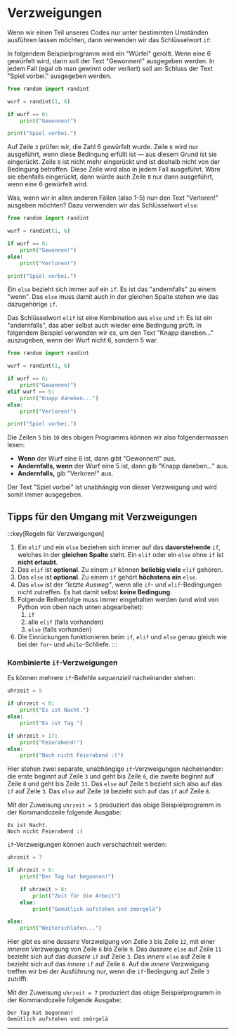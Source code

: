 # Verzweigungen
Wenn wir einen Teil unseres Codes nur unter bestimmten Umständen ausführen lassen möchten, dann verwenden wir das Schlüsselwort `if`:

In folgendem Beispielprogramm wird ein "Würfel" gerollt. Wenn eine 6 gewürfelt wird, dann soll der Text "Gewonnen!" ausgegeben werden. In jedem Fall (egal ob man gewinnt oder verliert) soll am Schluss der Text "Spiel vorbei." ausgegeben werden.

```python showLineNumbers {5,6}
from random import randint

wurf = randint(1, 6)

if wurf == 6:
    print("Gewonnen!")

print("Spiel vorbei.")
```

Auf Zeile `3` prüfen wir, die Zahl 6 gewürfelt wurde. Zeile `6` wird nur ausgeführt, wenn diese Bedingung erfüllt ist — aus diesem Grund ist sie eingerückt. Zeile `8` ist nicht mehr eingerückt und ist deshalb nicht von der Bedingung betroffen. Diese Zeile wird also in jedem Fall ausgeführt. Wäre sie ebenfalls eingerückt, dann würde auch Zeile `8` nur dann ausgeführt, wenn eine 6 gewürfelt wird.

Was, wenn wir in allen anderen Fällen (also 1-5) nun den Text "Verloren!" ausgeben möchten? Dazu verwenden wir das Schlüsselwort `else`:

```python showLineNumbers {7,8}
from random import randint

wurf = randint(1, 6)

if wurf == 6:
    print("Gewonnen!")
else:
    print("Verloren!")

print("Spiel vorbei.")
```

Ein `else` bezieht sich immer auf ein `if`. Es ist das "andernfalls" zu einem "wenn". Das `else` muss damit auch in der gleichen Spalte stehen wie das dazugehörige `if`.

Das Schlüsselwort `elif` ist eine Kombination aus `else` und `if`: Es ist ein "andernfalls", das aber selbst auch wieder eine Bedingung prüft. In folgendem Beispiel verwenden wir es, um den Text "Knapp daneben..." auszugeben, wenn der Wurf nicht 6, sondern 5 war.

```python showLineNumbers {7,8}
from random import randint

wurf = randint(1, 6)

if wurf == 6:
    print("Gewonnen!")
elif wurf == 5:
    print("Knapp daneben...")
else:
    print("Verloren!")

print("Spiel vorbei.")
```

Die Zeilen `5` bis `10` des obigen Programms können wir also folgendermassen lesen:
- **Wenn** der Wurf eine 6 ist, dann gibt "Gewonnen!" aus.
- **Andernfalls, wenn** der Wurf eine 5 ist, dann gib "Knapp daneben..." aus.
- **Andernfalls,** gib "Verloren!" aus.

Der Text "Spiel vorbei" ist unabhängig von dieser Verzweigung und wird somit immer ausgegeben.

## Tipps für den Umgang mit Verzweigungen
:::key[Regeln für Verzweigungen]
1. Ein `elif` und ein `else` beziehen sich immer auf das **davorstehende** `if`, welches in der **gleichen Spalte** steht. Ein `elif` oder ein `else` ohne `if` ist **nicht erlaubt**.
2. Das `elif` ist **optional**. Zu einem `if` können **beliebig viele** `elif` gehören.
3. Das `else` ist **optional**. Zu einem `if` gehört **höchstens ein** `else`.
4. Das `else` ist der _"letzte Ausweg"_, wenn alle `if`- und `elif`-Bedingungen nicht zutreffen. Es hat damit selbst **keine Bedingung**.
5. Folgende Reihenfolge muss immer eingehalten werden (und wird von Python von oben nach unten abgearbeitet):
   1. `if`
   2. alle `elif` (falls vorhanden)
   3. `else` (falls vorhanden)
6. Die Einrückungen funktionieren beim `if`, `elif` und `else` genau gleich wie bei der `for`- und `while`-Schliefe.
:::

### Kombinierte `if`-Verzweigungen
Es können mehrere `if`-Befehle _sequenziell_ nacheinander stehen:
```python showLineNumbers
uhrzeit = 5

if uhrzeit < 6:
    print("Es ist Nacht.")
else:
    print("Es ist Tag.")

if uhrzeit > 17:
    print("Feierabend!")
else:
    print("Noch nicht Feierabend :(")
```

Hier stehen zwei separate, unabhängige `if`-Verzweigungen nacheinander: die erste beginnt auf Zeile `3` und geht bis Zeile `6`, die zweite beginnt auf Zeile `8` und geht bis Zeile `11`. Das `else` auf Zeile `5` bezieht sich also auf das `if` auf Zeile `3`. Das `else` auf Zeile `10` bezieht sich auf das `if` auf Zeile `8`.

Mit der Zuweisung `uhrzeit = 5` produziert das obige Beispielprogramm in der Kommandozeile folgende Ausgabe:

```
Es ist Nacht.
Noch nicht Feierabend :(
```

`if`-Verzweigungen können auch verschachtelt werden:
```python showLineNumbers
uhrzeit = 7

if uhrzeit > 6:
    print("Der Tag hat begonnen!")

    if uhrzeit > 8:
        print("Zeit für die Arbeit")
    else:
        print("Gemütlich aufstehen und zmörgelä")

else:
    print("Weiterschlafen...")
```

Hier gibt es eine _äussere_ Verzweigung von Zeile `3` bis Zeile `12`, mit einer _inneren_ Verzweigung von Zeile `6` bis Zeile `9`. Das _äussere_ `else` auf Zeile `11` bezieht sich auf das _äussere_ `if` auf Zeile `3`. Das _innere_ `else` auf Zeile `8` bezieht sich auf das _innere_ `if` auf Zeile `6`. Auf die _innere_ Verzweigung treffen wir bei der Ausführung nur, wenn die `if`-Bedingung auf Zeile `3` zutrifft.

Mit der Zuweisung `uhrzeit = 7` produziert das obige Beispielprogramm in der Kommandozeile folgende Ausgabe:

```
Der Tag hat begonnen!
Gemütlich aufstehen und zmörgelä
```

---
